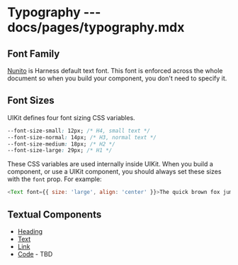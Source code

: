 # Typography --- docs/pages/typography.mdx

## Font Family

[Nunito](https://fonts.google.com/specimen/Nunito?selection.family=Nunito) is Harness default text font. This font is enforced across the whole document so when you build your component, you don't need to specify it.

## Font Sizes

UIKit defines four font sizing CSS variables.

```css
--font-size-small: 12px; /* H4, small text */
--font-size-normal: 14px; /* H3, normal text */
--font-size-medium: 18px; /* H2 */
--font-size-large: 29px; /* H1 */
```

These CSS variables are used internally inside UIKit. When you build a component, or use a UIKit component, you should always set these sizes with the `font` prop. For example:

```js live=true
<Text font={{ size: 'large', align: 'center' }}>The quick brown fox jumps over the lazy dog</Text>
```

## Textual Components

- [Heading](/heading)
- [Text](/text)
- [Link](/link)
- [Code](/code) - TBD
